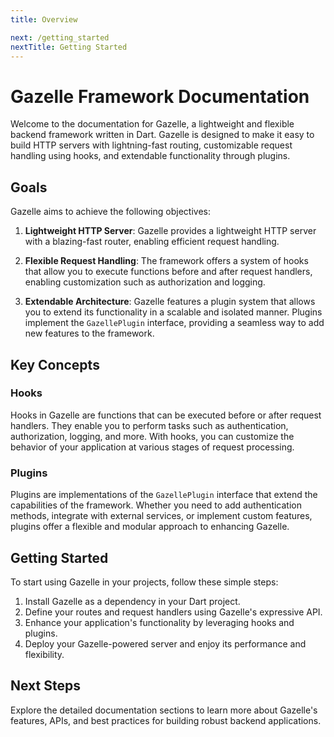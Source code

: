 ```yaml
---
title: Overview

next: /getting_started
nextTitle: Getting Started
---
```


# Gazelle Framework Documentation
Welcome to the documentation for Gazelle, a lightweight and flexible backend framework written in Dart.
Gazelle is designed to make it easy to build HTTP servers with lightning-fast routing,
customizable request handling using hooks, and extendable functionality through plugins.

## Goals
Gazelle aims to achieve the following objectives:

1. **Lightweight HTTP Server**: Gazelle provides a lightweight HTTP server with a blazing-fast router, enabling efficient request handling.

2. **Flexible Request Handling**: The framework offers a system of hooks that allow you to execute functions before and after request handlers,
enabling customization such as authorization and logging.

3. **Extendable Architecture**: Gazelle features a plugin system that allows you to extend its functionality in a scalable and isolated manner.
Plugins implement the `GazellePlugin` interface, providing a seamless way to add new features to the framework.

## Key Concepts
### Hooks
Hooks in Gazelle are functions that can be executed before or after request handlers.
They enable you to perform tasks such as authentication, authorization, logging, and more.
With hooks, you can customize the behavior of your application at various stages of request processing.

### Plugins
Plugins are implementations of the `GazellePlugin` interface that extend the capabilities of the framework.
Whether you need to add authentication methods, integrate with external services, or implement custom features,
plugins offer a flexible and modular approach to enhancing Gazelle.

## Getting Started
To start using Gazelle in your projects, follow these simple steps:

1. Install Gazelle as a dependency in your Dart project.
2. Define your routes and request handlers using Gazelle's expressive API.
3. Enhance your application's functionality by leveraging hooks and plugins.
4. Deploy your Gazelle-powered server and enjoy its performance and flexibility.

## Next Steps
Explore the detailed documentation sections to learn more about Gazelle's features, APIs, and best practices for building robust backend applications.
